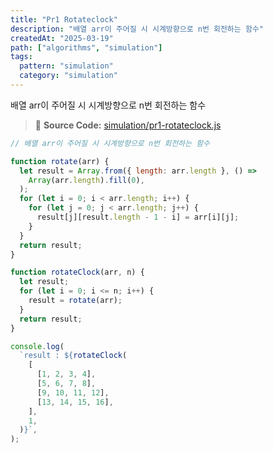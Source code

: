 ```yaml
---
title: "Pr1 Rotateclock"
description: "배열 arr이 주어질 시 시계방향으로 n번 회전하는 함수"
createdAt: "2025-03-19"
path: ["algorithms", "simulation"]
tags:
  pattern: "simulation"
  category: "simulation"
---
```


배열 arr이 주어질 시 시계방향으로 n번 회전하는 함수

> 📌 **Source Code:** [simulation/pr1-rotateclock.js](https://github.com/0teklee/pattern-recognition/tree/main/site/content/algorithms/simulation/pr1-rotateclock.js)

```js
// 배열 arr이 주어질 시 시계방향으로 n번 회전하는 함수

function rotate(arr) {
  let result = Array.from({ length: arr.length }, () =>
    Array(arr.length).fill(0),
  );
  for (let i = 0; i < arr.length; i++) {
    for (let j = 0; j < arr.length; j++) {
      result[j][result.length - 1 - i] = arr[i][j];
    }
  }
  return result;
}

function rotateClock(arr, n) {
  let result;
  for (let i = 0; i <= n; i++) {
    result = rotate(arr);
  }
  return result;
}

console.log(
  `result : ${rotateClock(
    [
      [1, 2, 3, 4],
      [5, 6, 7, 8],
      [9, 10, 11, 12],
      [13, 14, 15, 16],
    ],
    1,
  )}`,
);
```
